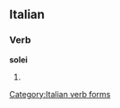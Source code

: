 ==Italian==

===Verb===
'''solei'''

# {{form of|[[first-person|First-person]] [[singular]] [[past historic]]|[[solere#Italian|solere]]|lang=Italian}}

[[Category:Italian verb forms]]